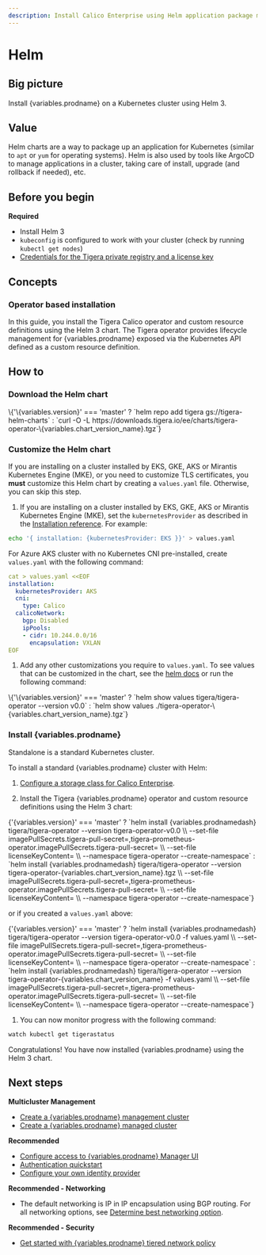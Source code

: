 ```yaml
---
description: Install Calico Enterprise using Helm application package manager.
---
```



# Helm


## Big picture

Install {variables.prodname} on a Kubernetes cluster using Helm 3.

## Value

Helm charts are a way to package up an application for Kubernetes (similar to `apt` or `yum` for operating systems). Helm is also used by tools like ArgoCD to manage applications in a cluster, taking care of install, upgrade (and rollback if needed), etc.

## Before you begin

**Required**

- Install Helm 3
- `kubeconfig` is configured to work with your cluster (check by running `kubectl get nodes`)
- [Credentials for the Tigera private registry and a license key](../calico-enterprise.mdx)

## Concepts

### Operator based installation

In this guide, you install the Tigera Calico operator and custom resource definitions using the Helm 3 chart. The Tigera operator provides lifecycle management for {variables.prodname} exposed via the Kubernetes API defined as a custom resource definition.

## How to

### Download the Helm chart

  <CodeBlock language='bash'>
     \{'\{variables.version}' === 'master'
       ? `helm repo add tigera gs://tigera-helm-charts`
       : `curl -O -L https://downloads.tigera.io/ee/charts/tigera-operator-\{variables.chart_version_name}.tgz`}
  </CodeBlock>

### Customize the Helm chart

If you are installing on a cluster installed by EKS, GKE, AKS or Mirantis Kubernetes Engine (MKE), or you need to customize TLS certificates, you **must** customize this Helm chart by creating a `values.yaml` file. Otherwise, you can skip this step.

1. If you are installing on a cluster installed by EKS, GKE, AKS or Mirantis Kubernetes Engine (MKE), set the `kubernetesProvider` as described in the [Installation reference](../../../reference/installation/api.mdx#operator.tigera.io/v1.Provider). For example:

  ```bash
  echo '{ installation: {kubernetesProvider: EKS }}' > values.yaml
  ```

   For Azure AKS cluster with no Kubernetes CNI pre-installed, create `values.yaml` with the following command:

  ```yaml
  cat > values.yaml <<EOF
  installation:
    kubernetesProvider: AKS
    cni:
      type: Calico
    calicoNetwork:
      bgp: Disabled
      ipPools:
      - cidr: 10.244.0.0/16
        encapsulation: VXLAN
  EOF
  ```

1. Add any other customizations you require to `values.yaml`. To see values that can be customized in the chart, see the [helm docs](https://helm.sh/docs/) or run the following command:

  <CodeBlock language='bash'>
     \{'\{variables.version}' === 'master'
       ? `helm show values tigera/tigera-operator --version v0.0`
       : `helm show values ./tigera-operator-\{variables.chart_version_name}.tgz`}
  </CodeBlock>

### Install {variables.prodname}

Standalone is a standard Kubernetes cluster.

To install a standard {variables.prodname} cluster with Helm:

1. [Configure a storage class for Calico Enterprise](../../../operations/logstorage/create-storage).

1. Install the Tigera {variables.prodname} operator and custom resource definitions using the Helm 3 chart:

  <CodeBlock language='bash'>
     {'{variables.version}' === 'master'
       ? `helm install {variables.prodnamedash} tigera/tigera-operator --version tigera-operator-v0.0 \\
--set-file imagePullSecrets.tigera-pull-secret=<path/to/pull/secret>,tigera-prometheus-operator.imagePullSecrets.tigera-pull-secret=<path/to/pull/secret> \\
--set-file licenseKeyContent=<path/to/license/file/yaml> \\
--namespace tigera-operator --create-namespace`
       : `helm install {variables.prodnamedash} tigera/tigera-operator --version tigera-operator-{variables.chart_version_name}.tgz \\
--set-file imagePullSecrets.tigera-pull-secret=<path/to/pull/secret>,tigera-prometheus-operator.imagePullSecrets.tigera-pull-secret=<path/to/pull/secret> \\
--set-file licenseKeyContent=<path/to/license/file/yaml> \\
--namespace tigera-operator --create-namespace`}
  </CodeBlock>

  or if you created a `values.yaml` above:

  <CodeBlock language='bash'>
     {'{variables.version}' === 'master'
       ? `helm install {variables.prodnamedash} tigera/tigera-operator --version tigera-operator-v0.0 -f values.yaml \\
--set-file imagePullSecrets.tigera-pull-secret=<path/to/pull/secret>,tigera-prometheus-operator.imagePullSecrets.tigera-pull-secret=<path/to/pull/secret> \\
--set-file licenseKeyContent=<path/to/license/file/yaml> \\
--namespace tigera-operator --create-namespace`
       : `helm install {variables.prodnamedash} tigera/tigera-operator --version tigera-operator-{variables.chart_version_name} -f values.yaml \\
--set-file imagePullSecrets.tigera-pull-secret=<path/to/pull/secret>,tigera-prometheus-operator.imagePullSecrets.tigera-pull-secret=<path/to/pull/secret> \\
--set-file licenseKeyContent=<path/to/license/file/yaml> \\
--namespace tigera-operator --create-namespace`}
  </CodeBlock>

1. You can now monitor progress with the following command:

  ```bash
  watch kubectl get tigerastatus
  ```

  Congratulations! You have now installed {variables.prodname} using the Helm 3 chart.

## Next steps

**Multicluster Management**

- [Create a {variables.prodname} management cluster](../../../multicluster/set-up-multi-cluster-management/standard-install/create-a-management-cluster.mdx)
- [Create a {variables.prodname} managed cluster](../../../multicluster/set-up-multi-cluster-management/standard-install/create-a-managed-cluster.mdx)

**Recommended**

- [Configure access to {variables.prodname} Manager UI](../../../operations/cnx/access-the-manager.mdx)
- [Authentication quickstart](../../../operations/cnx/authentication-quickstart.mdx)
- [Configure your own identity provider](../../../operations/cnx/configure-identity-provider.mdx)

**Recommended - Networking**

- The default networking is IP in IP encapsulation using BGP routing. For all networking options, see [Determine best networking option](../../../networking/determine-best-networking.mdx).

**Recommended - Security**

- [Get started with {variables.prodname} tiered network policy](../../../network-policy/policy-tiers/tiered-policy.mdx)

